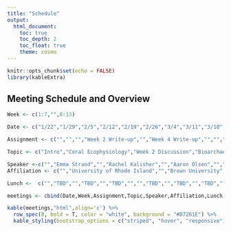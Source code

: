 ```yaml
---
title: "Schedule"
output:
  html_document:
    toc: true
    toc_depth: 2
    toc_float: true
    theme: cosmo
---
```

```r
knitr::opts_chunk$set(echo = FALSE)
library(kableExtra)
```

## Meeting Schedule and Overview

```r
Week <- c(1:7,"",8:13)

Date <- c("1/22","1/29","2/5","2/12","2/19","2/26","3/4","3/11","3/18","3/25","4/1","4/8","4/15","4/22")

Assignment <- c("","","","Week 2 Write-up","","Week 4 Write-up","","","Week 6 Write-up","","Week 8 Write-up","","Week 10 Write-up","In-Class Write-up")

Topic <- c("Intro","Coral Ecophysiology","Week 2 Discussion","Bioarchaeology","Week 4 Discussion","Evolution of Musculoskeletal Systems","Week 6 Discussion","Spring Break","","Week 8 Discussion","","Week 10 Discussion","","Week 12 Discussion")

Speaker <-c("","Emma Strand","","Rachel Kalisher","","Aaron Olsen","","","","","","","","")
Affiliation <- c("","University of Rhode Island","","Brown University","","Brown University","","","","","","","","")

Lunch <-  c("","TBD","","TBD","","TBD","","","TBD","","TBD","","TBD","")

meetings <- cbind(Date,Week,Assignment,Topic,Speaker,Affiliation,Lunch)

kable(meetings,"html",align='c') %>%
  row_spec(8, bold = T, color = "white", background = "#D7261E") %>%
  kable_styling(bootstrap_options = c("striped", "hover", "responsive"))
```
